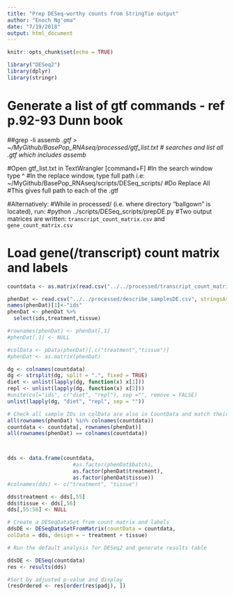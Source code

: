 ```yaml
---
title: "Prep DESeq-worthy counts from StringTie output"
author: "Enoch Ng'oma"
date: "7/19/2018"
output: html_document
---
```


```r
knitr::opts_chunk$set(echo = TRUE)

library("DESeq2")
library(dplyr)
library(stringr)
```

# Generate a list of gtf commands - ref p.92-93 Dunn book

##grep -li assemb *.gtf > ~/MyGithub/BasePop_RNAseq/processed/gtf_list.txt
# searches and list all .gtf which includes assemb*

#Open gtf_list.txt in TextWrangler [command+F]
#In the search window type ^
#In the replace window, type full path i.e: ~/MyGithub/BasePop_RNAseq/scripts/DESeq_scripts/
#Do Replace All
#This gives full path to each of the .gtf

#Alternatively:
#While in processed/ (i.e. where directory "ballgown" is located), run:
#python ../scripts/DESeq_scripts/prepDE.py
#Two output matrices are written: `transcript_count_matrix.csv` and `gene_count_matrix.csv`

# Load gene(/transcript) count matrix and labels

```r
countdata <- as.matrix(read.csv("../../processed/transcript_count_matrix.csv", row.names="gene_id"))

phenDat <- read.csv("../../processed/describe_samplesDE.csv", stringsAsFactors = FALSE)
names(phenDat)[1]<-"ids"
phenDat <- phenDat %>%
  select(ids,treatment,tissue)

#rownames(phenDat) <- phenDat[,1]
#phenDat[,1] <- NULL

#colData <- pData(phenDat)[,c("treatment","tissue")]
#phenDat <- as.matrix(phenDat)

dg <- colnames(countdata)
dg <- strsplit(dg, split = ".", fixed = TRUE)
diet <- unlist(lapply(dg, function(x) x[1]))
repl <- unlist(lapply(dg, function(x) x[2]))
#unite(col="ids", c("diet", "repl"), sep ="", remove = FALSE)
unlist(lapply(dg, "diet", "repl", sep = ""))

# Check all sample IDs in colData are also in CountData and match their orders
all(rownames(phenDat) %in% colnames(countdata))
countdata <- countdata[, rownames(phenDat)]
all(rownames(phenDat) == colnames(countdata))



dds <- data.frame(countdata, 
                     #as.factor(phenDat$batch),
                     as.factor(phenDat$treatment),
                     as.factor(phenDat$tissue))
#colnames(dds) <- c("treatment", "tissue")

dds$treatment <- dds[,55]
dds$tissue <- dds[,56]
dds[,55:56] <- NULL

# Create a DESeqDataSet from count matrix and labels
ddsDE <- DESeqDataSetFromMatrix(countData = countdata,
colData = dds, design = ~ treatment + tissue)

# Run the default analysis for DESeq2 and generate results table

ddsDE <- DESeq(countdata)
res <- results(dds)

#Sort by adjusted p-value and display
(resOrdered <- res[order(res$padj), ]) 
```






